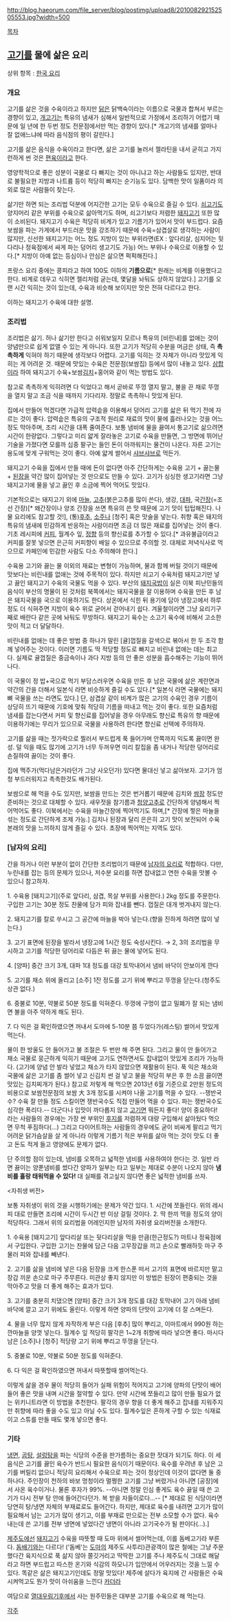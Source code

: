 http://blog.haeorum.com/file_server/blog/postimg/upload8/201008292152505553.jpg?width=500

[[목차]]
== [[고기]]를 물에 삶은 요리 ==
상위 항목 : [[한국 요리]]

=== 개요 ===
고기를 삶은 것을 수육이라고 하지만 [[닭]]은 닭백숙이라는 이름으로 국물과 합쳐서 부르는 경향이 있고, [[개고기]]는 특유의 냄새가 심해서 일반적으로 가정에서 조리하기 어렵기 때문에 일 년에 한 두번 정도 전문점에서만 먹는 경향이 있다.[* 개고기의 냄새를 얼마나 잘 없애느냐에 따라 음식점의 평이 갈린다.] 

고기를 삶은 음식을 수육이라고 한다면, 삶은 고기를 눌러서 젤라틴을 내서 굳히고 가지런하게 썬 것은 [[편육]]이라고 한다.

영양학적으로 좋은 성분이 국물로 다 빠지는 것이 아니냐고 하는 사람들도 있지만, 반대로 불필요한 지방과 나트륨 등이 적당히 빠지는 순기능도 있다. 담백한 맛이 일품이라 의외로 많은 사람들이 찾는다. 

삶기만 하면 되는 조리법 덕분에 어지간한 고기는 모두 수육으로 즐길 수 있다. [[쇠고기]]도 양지머리 같은 부위를 수육으로 삶아먹기도 하며, 쇠고기보다 저렴한 [[돼지고기]] 또한 많이 소비된다. 돼지고기 수육은 적당히 비계가 있고 기름기가 있어서 맛이 부드럽다. 요즘 보쌈을 파는 가게에서 부드러운 맛을 강조하기 때문에 수육=삼겹살로 생각하는 사람이 많지만, 신선한 돼지고기는 어느 정도 지방이 있는 부위라면(EX : 앞다리살, 심지어는 뒷다리나 정육점에서 싸게 파는 덩어리 생고기도 가능) 어느 부위나 수육으로 이용할 수 있다.[* 지방이 아예 없는 등심이나 안심은 삶으면 퍽퍽해진다.]

프랑스 요리 중에는 콩피라고 하여 100도 이하의 '''기름으로'''[* 원래는 비계를 이용했다고 한다. 비계로 데우고 식히면 젤리처럼 굳는데, 몇달을 놔둬도 상하지 않았다.] 고기를 오랜 시간 익히는 것이 있는데, 수육과 비슷해 보이지만 맛은 전혀 다르다고 한다.

이하는 돼지고기 수육에 대한 설명.

=== 조리법 ===
조리법은 삶기. 허나 삶기만 한다고 쉬워보일지 모르나 특유의 [비린내]를 없애는 것이 양념만으로 쉽게 없앨 수 있는 게 아니다. 또한 고기가 적당히 수분을 머금은 상태, 즉 '''촉촉하게''' 익혀야 하기 때문에 생각보다 어렵다. 고기를 익히는 것 자체가 아니라 맛있게 익히는 게 어려운 것. 때문에 맛있는 수육은 전문점(보쌈집) 등에서 많이 내놓고 있다. [[삼합]]이라 하여 돼지고기 수육+보쌈[[김치]]+홍어와 같이 먹는 방법도 있다.

참고로 촉촉하게 익히려면 다 익었다고 해서 곧바로 뚜껑 열지 말고, 불을 끈 채로 뚜껑을 열지 말고 조금 식을 때까지 기다리자. 정말로 촉촉하니 맛있게 된다.
 
집에서 만들어 먹겠다면 가급적 압력솥을 이용해서 덩어리 고기를 삷은 뒤 먹기 전에 자르는 것이 좋다. 압력솥은 특유의 구조적 원리로 재료의 맛이 물에 흘러나오는 것을 어느 정도 막아주며, 조리 시간을 대폭 줄여준다. 보통 냄비에 물을 끓여서 통고기로 삶으려면 시간이 한량없다. 그렇다고 미리 얇게 잘라놓은 고기로 수육을 만들면, 그 방면에 뛰어난 기술을 가졌다면 모를까 십중 팔구는 들인 돈이 아까워지는 물건이 나온다. 자른 고기는 용도에 맞게 구워먹는 것이 좋다. 아예 얇게 썰어서 [[샤브샤브]]로 먹든가.

돼지고기 수육을 집에서 만들 때에 돈이 없다면 아주 간단하게는 수육용 고기 + 끓는물 + [[된장]]을 약간 많이 집어넣는 것 만으로도 만들 수 있다. 고기가 싱싱한 생고기라면 그냥 돼지고기에 물을 넣고 끓인 후 소금에 찍어 먹어도 맛있다.

기본적으로는 돼지고기 외에 [[마늘]], [[고추]](붉은고추를 많이 쓴다), 생강, [[대파]], 국[[간장]](=조선 간장)[* 왜간장이나 양조 간장을 쓰면 특유의 쓴 맛 때문에 고기 맛이 텁텁해진다. 나물 요리에도 참고할 것!], (통)[[후추]], [[소주]]나 [청주] 혹은 맛술을 넣는다. 취향 혹은 돼지의 특유의 냄새에 민감하게 반응하는 사람이라면 조금 더 많은 재료를 집어넣는 것이 좋다. 기초 레시피에 [[커피]], 월계수 잎, [[정향]] 등의 향신료를 추가할 수 있다.[* 과유불급이라고 커피를 잘못 넣으면 은근히 커피향이 배일 수 있으므로 주의할 것. 대체로 저녁식사로 먹으므로 카페인에 민감한 사람도 다소 주의해야 한다.]

수육용 고기와 끓는 물 이외의 재료는 변형이 가능하며, 물과 함께 버릴 것이기 때문에 맛보다는 비린내를 없애는 것에 주목적이 있다. 하지만 쇠고기 수육처럼 돼지고기만 넣고 끓인 돼지고기 수육의 국물도 먹을 수 있다. 부산의 [[돼지국밥]]이 실은 이북 피난민들의 음식이 부산의 명물이 된 것처럼 북쪽에서는 돼지국물을 잘 이용하며 수육을 만든 후 남은 돼지국물을 국으로 이용하기도 한다. 상온에서 식힌 뒤 용기에 담아 냉장고에서 하루정도 더 식혀주면 지방이 육수 위로 굳어서 걷어내기 쉽다. 겨울철이라면 그냥 요리기구 째로 배란다 같은 곳에 놔둬도 무방하다. 돼지고기 육수는 소고기 육수에 비해서 고소한 맛이 적고 더 달달하다.

비린내를 없애는 데 좋은 방법 중 하나가 말린 [귤]껍질을 갈색으로 볶아서 한 두 조각 함께 넣어주는 것이다. 이러면 기름도 딱 적당할 정도로 빠지고 비린내 없애는 데는 최고다. 실제로 귤껍질은 중금속이나 과다 지방 등의 안 좋은 성분을 흡수해주는 기능이 뛰어나다.

이 국물이 정 밥+국으로 먹기 부담스러우면 수육을 만든 후 남은 국물에 삶은 계란면과 약간의 간을 더해서 일본식 라면 비슷하게 즐길 수도 있다.[* 일본식 라면 국물에는 돼지뼈 국물을 쓰는 라면도 있다.] 단, 삼겹살 같이 비계가 많은 고기의 수육인 경우 기름이 상당히 뜨기 때문에 기호에 맞춰 적당히 기름을 떠내고 먹는 것이 좋다. 또한 요즘처럼 냄새를 잡는다면서 커피 및 향신료를 집어넣을 경우 아무래도 향신료 특유의 향 때문에 이용하기에는 무리가 있으므로 국물을 사용하려 한다면 향신료 선택에 주의하자. 

고기를 삶을 때는 젓가락으로 찔러서 부드럽게 푹 들어가며 안쪽까지 익도록 끓이면 완성. 덜 익을 때도 많기에 고기가 너무 두꺼우면 미리 칼집을 좀 내거나 적당한 덩어리로 손질하여 끓이는 것이 좋다.

집에 맥주가(먹다남은거라던가 그냥 사오던가) 있다면 물대신 넣고 삶아보자. 고기가 엄청 부드러워지고 촉촉한것도 배가된다.

보쌈으로 해 먹을 수도 있지만, 보쌈을 만드는 것은 번거롭기 때문에 김치와 [[쌈장]] 정도만 준비하는 것으로 대체할 수 있다. 새우젓을 참기름과 [[청양고추]]로 간단하게 양념해서 찍어먹어도 좋다. 이북에서는 수육을 마늘간장에 찍어먹기도 하며,[* 간장에 찧은 마늘을 섞는 정도로 간단하게 조제 가능.] 김치나 된장과 달리 은은히 고기 맛이 보전되어 수육 본래의 맛을 느끼하지 않게 즐길 수 있다. 초장에 찍어먹는 지역도 있다.

=== [남자의 요리] ===
간을 하거나 이런 부분이 없이 간단한 조리법이기 때문에 [[남자의 요리]]로 적합하다. 다만, 누린내를 잡는 등의 문제가 있으나, 저수분 요리를 하면 잡내없고 연한 수육을 맛볼 수 있으니 참고하자.

1. 수육용 [돼지고기](주로 앞다리, 삼겹, 목살 부위를 사용한다.) 2kg 정도를 주문한다. 구입한 고기는 30분 정도 찬물에 담가 피와 잡내를 뺀다. 껍질은 대개 벗겨내지 않는다.

2. 돼지고기를 칼로 쑤시고 그 공간에 마늘을 박아 넣는다.(향을 진하게 하려면 많이 넣는다.)

3. 고기 표면에 된장을 발라서 냉장고에 1시간 정도 숙성시킨다. → 2, 3의 조리법을 무시하고 고기를 적당한 덩어리로 다듬은 뒤 끓는 물에 넣어도 된다.

4. [양파] 중간 크기 3개, 대파 1대 정도를 대강 토막내어서 냄비 바닥이 안보이게 깐다

5. 고기를 채소 위에 올리고 [소주] 1잔 정도를 고기 위에 뿌리고 뚜껑을 닫는다.(청주도 상관 없다.)

6. 중불로 10분, 약불로 50분 정도를 익혀준다. 뚜껑에 구멍이 없고 밀폐가 잘 되는 냄비면 불을 아주 약하게 해도 된다.  

7. 다 익은 걸 확인하였으면 꺼내서 도마에 5-10분 쯤 두었다가(레스팅) 썰어서 맛있게 먹는다.

물이 한 방울도 안 들어가고 불 조절은 두 번만 해 주면 된다. 그리고 물이 안 들어가고 채소 국물로 뭉근하게 익히기 때문에 고기도 연하면서도 잡내없이 맛있게 조리가 가능하다. (고기에 양념 안 발라 넣었고 채소가 타지 않았으면 재활용이 된다. 푹 익은 채소와 국물에 삶은 고기를 좀 썰어 넣고 신김치 썬 걸 넣고 물을 적당히 부은 후 한 소끔 끓이면 맛있는 김치찌개가 된다.) 참고로 저렇게 해 먹으면 2013년 6월 기준으로 2만원 정도의 비용으로 보쌈전문점의 보쌈 大 3개 정도를 시켜야 나올 고기를 먹을 수 있다. --쟁반국수? 수육 잘 만들 정도 스킬이면 쟁반국수도 직접 만들어 먹을 수 있다. 파는 쟁반국수도 심각한 폭리다.-- 더군다나 입맛이 까다롭지 않고 [[고기]]면 뭐든지 좋다! 양이 중요하다! 라는 사람들의 경우에는 가장 싼 부위인 [[후지]]를 저렴하게 대량 구입해서 삶아뒀다 먹으면 무척 푸짐하다(...) 그리고 다이어트하는 사람들의 경우에도 굳이 비싸게 팔리고 먹기 어려운 닭가슴살을 살 게 아니라 이렇게 기름기 적은 부위를 삶아 먹는 것이 맛도 더 좋고 돈도 적게 들고 영양에도 문제가 없다.

단 주의할 점이 있는데, 냄비를 오목하고 넓적한 냄비를 사용하여야 한다는 것. 일반 라면 끓이는 양푼냄비를 썼다간 양파가 일부는 타고 일부는 제대로 수분이 나오지 않아 '''냄비를 홀랑 태워먹을 수 있다!''' 대 실패를 겪고싶지 않다면 좋은 넓적한 냄비를 쓰자.


<자취생 버전>

보통 자취생이 위의 것을 시행하기에는 문제가 약간 있다.
1. 시간에 쪼들린다. 위의 레시피 대로 만들면 조리에 시간이 두시간 반 이상 걸릴 것이다.
2. 딱 한끼 먹을 정도의 양이 적당하다.
그래서 위의 요리법을 어레인지한 남자의 자취생 요리버전을 소개한다.

1. 수육용 [돼지고기] 앞다리살 또는 뒷다리살을 먹을 만큼(한근정도?) 마트나 정육점에서 구입한다. 구입한 고기는 찬물에 담근 다음 고무장갑을 끼고 손으로 빨래하듯 마구 주물러 피와 잡내를 빼낸다.

2. 고기를 삶을 냄비에 넣은 다음 된장을 크게 한스푼 떠서 고기의 표면에 바르지만 말고 장갑 끼운 손으로 마구 주무른다. 미관상 좋지 않지만 이 방법은 된장이 편중되는 것을 막아주고 맛을 더 좋게 해주는 효과가 있다.  

3. 고기를 충분히 치댔으면 [양파] 중간 크기 3개 정도를 대강 토막내어 고기 아래 냄비 바닥에 깔고 고기 위에도 올린다. 이렇게 하면 양파의 단맛이 고기에 더 잘 스며든다.

4. 물을 너무 많지 않게 자작하게 부은 다음 [후추] 많이 뿌리고, 이마트에서 990원 하는 깐마늘을 양껏 넣는다. 월계수 잎 적당히 팔각은 1~2개 취향에 따라 넣으면 좋다. 마시다 남은 [소주]나 [청주] 적당량 고기 위에 뿌리고 뚜껑을 닫는다.

5. 중불로 10분, 약불로 50분 정도를 익혀준다.

6. 다 익은 걸 확인하였으면 꺼내서 따뜻할때 썰어먹는다.

이렇게 삶을 경우 물이 적당히 들어가 실패 위험이 적어지고 고기에 양파의 단맛이 배어들어 좋은 맛을 내며 시간을 절약할 수 있다. 만약 시간에 쪼들리고 많이 만들 필요가 없는 위키니트라면 이 방법을 추천한다. 팔각의 경우 향을 더 좋게 해주고 잡내를 지워주지만 취향에 따라 좋을 수도 있고 아닐 수도 있다. 월계수잎은 흔하게 구할 수 있는 식재료이고 스튜를 만들 때도 몇개 넣으면 좋다.


=== 기타 === 
[[냉면]], [[곰탕]], [[설렁탕]]을 파는 식당의 수준을 판가름하는 중요한 잣대가 되기도 하다. 이 세 음식은 고기를 끓인 육수가 반드시 필요한 음식이기 때문이다. 육수를 우려낸 후 남은 고기를 버릴리 없으니 적당히 요리해서 수육으로 파는 것이 정상인데 이것이 없다면 둘 중 하나다. 주인장이 천하의 바보 멍청이라 멀쩡한 고기를 그냥 버렸거나 아니면 [공장]에서 사온 육수이거나. 물론 후자가 99%. --아니면 정말 인심 좋게도 육수 끓일 때 쓴 고기가 다시 전부 탕 안에 들어간다던가. 복 받을 자들이로다...-- [* 제대로 된 식당이라면 당연히 탕/냉면 자체의 부재료로도 들어간다. 하지만, 제대로 육수를 내려면 고기가 많이 필요해서 남는 고기가 많이 생기고, 이를 부재료 만으로는 전부 소모할 수가 없다. 육수 내는데 쓴 고기를 전부 냉면에 넣었다간 냉면이 아니라 고기국수가 될 판이다(...).]

[[제주도]]에선 [[돼지고기]] 수육을 따뜻할 때 도마 위에서 썰어먹는데, 이를 돔베고기라 부른다. [[돔배기]]와는 다르다! ('돔베'는 [[도마]]의 제주도 사투리)관광객이 많은 철에는 그냥 주문했다간 육지식으로 푹 삶지 않아 쫄깃거리고 딱딱한 고기를 주나 제주도식 그대로 해달라고 하면 부드럽고 따스한 온기와 식감의 하모니가 입안에서 어우러지는 것을 느낄 수 있다. 똑같은 삶은 돼지고기인데도 정말 맛있다! 제주에 살다가 육지에 간 사람들은 수육 시켜먹고도 뭔가 맛이 아쉬움을 느낀다 [[카더라]]

여담으로 [[열대우림기후]]에서 사는 원주민들은 대부분 고기를 수육으로 해 먹는다.


[[각주]]
